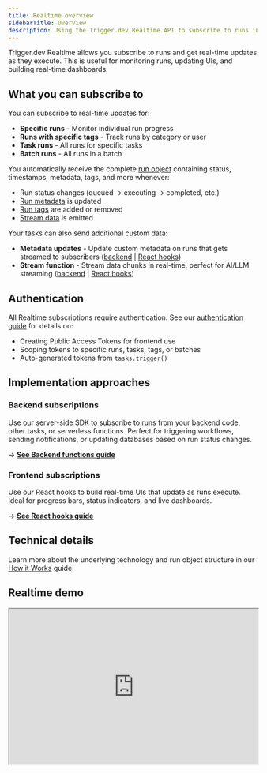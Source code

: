 ```yaml
---
title: Realtime overview
sidebarTitle: Overview
description: Using the Trigger.dev Realtime API to subscribe to runs in real-time.
---
```



Trigger.dev Realtime allows you subscribe to runs and get real-time updates as they execute. This is useful for monitoring runs, updating UIs, and building real-time dashboards.

## What you can subscribe to

You can subscribe to real-time updates for:

- **Specific runs** - Monitor individual run progress
- **Runs with specific tags** - Track runs by category or user
- **Task runs** - All runs for specific tasks
- **Batch runs** - All runs in a batch

You automatically receive the complete [run object](/realtime/run-object) containing status, timestamps, metadata, tags, and more whenever:

- Run status changes (queued → executing → completed, etc.)
- [Run metadata](/runs/metadata) is updated
- [Run tags](/tags) are added or removed
- [Stream data](/realtime/backend#streams) is emitted

Your tasks can also send additional custom data:

- **Metadata updates** - Update custom metadata on runs that gets streamed to subscribers ([backend](/realtime/backend/metadata) | [React hooks](/realtime/react-hooks/metadata))
- **Stream function** - Stream data chunks in real-time, perfect for AI/LLM streaming ([backend](/realtime/backend/streams) | [React hooks](/realtime/react-hooks/streams))

## Authentication

All Realtime subscriptions require authentication. See our [authentication guide](/realtime/auth) for details on:

- Creating Public Access Tokens for frontend use
- Scoping tokens to specific runs, tasks, tags, or batches
- Auto-generated tokens from `tasks.trigger()`

## Implementation approaches

### Backend subscriptions

Use our server-side SDK to subscribe to runs from your backend code, other tasks, or serverless functions. Perfect for triggering workflows, sending notifications, or updating databases based on run status changes.

→ **[See Backend functions guide](/realtime/backend)**

### Frontend subscriptions

Use our React hooks to build real-time UIs that update as runs execute. Ideal for progress bars, status indicators, and live dashboards.

→ **[See React hooks guide](/realtime/react-hooks)**

## Technical details

Learn more about the underlying technology and run object structure in our [How it Works](/realtime/how-it-works) guide.

## Realtime demo

<iframe
  width="100%"
  height="315"
  src="https://www.youtube.com/embed/RhJAbSGkS88?si=4Z72SfygeklNI3As"
  title="YouTube video player"
  allow="accelerometer; clipboard-write; encrypted-media; gyroscope; picture-in-picture; web-share"
  referrerPolicy="strict-origin-when-cross-origin"
  allowFullScreen
/>

<RealtimeExamplesCards />
